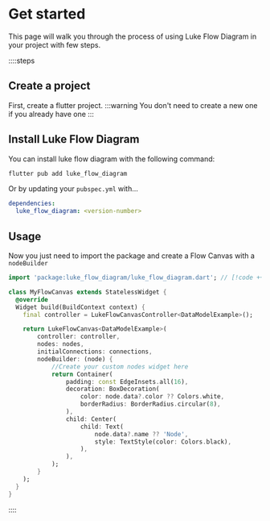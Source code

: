 # Get started

This page will walk you through the process of using Luke Flow Diagram in your project with few steps.

::::steps

## Create a project
First, create a flutter project.
:::warning 
You don't need to create a new one if you already have one
:::

## Install Luke Flow Diagram
You can install luke flow diagram with the following command:
```bash [Terminal]
flutter pub add luke_flow_diagram
```

Or by updating your `pubspec.yml` with...
```yaml
dependencies:
  luke_flow_diagram: <version-number>
```

## Usage
Now you just need to import the package and create a Flow Canvas with a `nodeBuilder`
```dart
import 'package:luke_flow_diagram/luke_flow_diagram.dart'; // [!code ++]

class MyFlowCanvas extends StatelessWidget {
  @override
  Widget build(BuildContext context) {
    final controller = LukeFlowCanvasController<DataModelExample>();

    return LukeFlowCanvas<DataModelExample>(
        controller: controller,
        nodes: nodes,
        initialConnections: connections,
        nodeBuilder: (node) {
            //Create your custom nodes widget here
            return Container(
                padding: const EdgeInsets.all(16),
                decoration: BoxDecoration(
                    color: node.data?.color ?? Colors.white,
                    borderRadius: BorderRadius.circular(8),
                ),
                child: Center(
                    child: Text(
                        node.data?.name ?? 'Node',
                        style: TextStyle(color: Colors.black),
                    ),
                ),
            );
        }
    );
  }
}
```

::::
